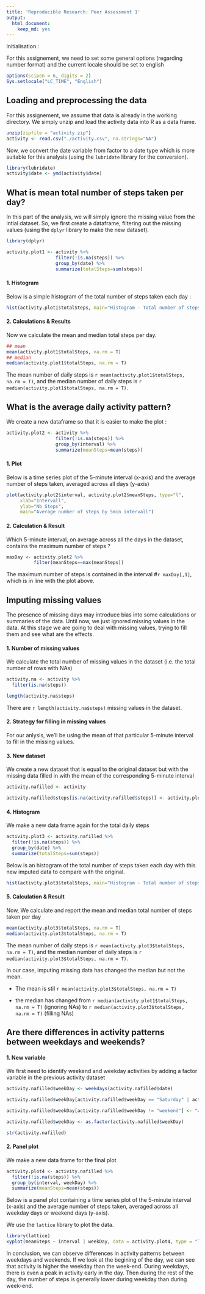 ```yaml
---
title: 'Reproducible Research: Peer Assessment 1'
output:
  html_document:
    keep_md: yes
---
```


Initialisation : 

For this assignement, we need to set some general options (regarding number format) and the current locale should be set to english


```r
options(scipen = 6, digits = 2)
Sys.setlocale("LC_TIME", "English")
```



## Loading and preprocessing the data


For this assignement, we assume that data is already in the working directory. We simply unzip and load the activity data into R as a data frame.

```r
unzip(zipfile = "activity.zip")
activity <- read.csv("./activity.csv", na.strings="NA")
```

Now, we convert the date variable from factor to a date type which is more suitable for this analysis (using the `lubridate` library for the conversion).

```r
library(lubridate)
activity$date <- ymd(activity$date)
```


## What is mean total number of steps taken per day?

In this part of the analysis, we will simply ignore the missing value from the intial dataset. So, we first create a dataframe, filtering out the missing values (using the `dplyr` library to make the new dataset).


```r
library(dplyr)

activity.plot1 <- activity %>%
                  filter(!is.na(steps)) %>%
                  group_by(date) %>%
                  summarize(totalSteps=sum(steps))
```

#### 1. Histogram

Below is a simple histogram of the total number of steps taken each day :

```r
hist(activity.plot1$totalSteps, main="Histogram - Total number of steps taken each day", xlab="steps")
```

#### 2. Calculations & Results

Now we calculate the mean and median total steps per day.

```r
## mean
mean(activity.plot1$totalSteps, na.rm = T)
## median
median(activity.plot1$totalSteps, na.rm = T)
```

The mean number of daily steps is `r mean(activity.plot1$totalSteps, na.rm = T)`, and the median number of daily steps is `r median(activity.plot1$totalSteps, na.rm = T)`.

## What is the average daily activity pattern?

We create a new dataframe so that it is easier to make the plot : 

```r
activity.plot2 <- activity %>%
                  filter(!is.na(steps)) %>%
                  group_by(interval) %>%
                  summarize(meanSteps=mean(steps))
```


#### 1. Plot

Below is a time series plot of the 5-minute interval (x-axis) and the average number of steps taken, averaged across all days (y-axis)

```r
plot(activity.plot2$interval, activity.plot2$meanSteps, type="l",
     xlab="Intervall",
     ylab="Nb Steps",
     main="Average number of steps by 5min intervall")
```

#### 2. Calculation & Result

Which 5-minute interval, on average across all the days in the dataset, contains the maximum number of steps ?

```r
maxDay <- activity.plot2 %>%
          filter(meanSteps==max(meanSteps))
```


The maximum number of steps is contained in the interval #`r maxDay[,1]`, which is in line with the plot above.



## Imputing missing values

The presence of missing days may introduce bias into some calculations or summaries of the data. Until now, we just ignored missing values in the data. At this stage we are going to deal with missing values, trying to fill them and see what are the effects.


#### 1. Number of missing values

We calculate the total number of missing values in the dataset (i.e. the total number of rows with NAs)

```r
activity.na <- activity %>%
  filter(is.na(steps))

length(activity.na$steps)
```

There are `r length(activity.na$steps)` missing values in the dataset.


#### 2. Strategy for filling in missing values 

For our anlysis, we'll be using the mean of that particular 5-minute interval to fill in the missing values. 

#### 3. New dataset

We create a new dataset that is equal to the original dataset but with the missing data filled in with the mean of the corresponding 5-minute interval

```r
activity.nafilled <- activity

activity.nafilled$steps[is.na(activity.nafilled$steps)] <- activity.plot2$meanSteps[match(activity.nafilled$interval,activity.plot2$interval)][is.na(activity.nafilled$steps)]

```

#### 4. Histogram

We make a new data frame again for the total daily steps

```r
activity.plot3 <- activity.nafilled %>%
  filter(!is.na(steps)) %>%
  group_by(date) %>%
  summarize(totalSteps=sum(steps))

```

Below is an histogram of the total number of steps taken each day with this new imputed data to compare with the original.

```r
hist(activity.plot3$totalSteps, main="Histogram - Total number of steps taken each day", xlab="steps")
```



#### 5. Calculation & Result

Now, We calculate and report the mean and median total number of steps taken per day

```r
mean(activity.plot3$totalSteps, na.rm = T)
median(activity.plot3$totalSteps, na.rm = T)
```

The mean number of daily steps is `r mean(activity.plot3$totalSteps, na.rm = T)`, and the median number of daily steps is `r median(activity.plot3$totalSteps, na.rm = T)`.

In our case, imputing missing data has changed the median but not the mean.

- The mean is stil `r mean(activity.plot3$totalSteps, na.rm = T)`

- the median has changed from `r median(activity.plot1$totalSteps, na.rm = T)` (ignoring NAs) to `r median(activity.plot3$totalSteps, na.rm = T)` (filling NAs)



## Are there differences in activity patterns between weekdays and weekends?

#### 1. New variable

We first need to identify weekend and weekday activities by adding a factor variable in the previous activity dataset 

```r
activity.nafilled$weekDay <- weekdays(activity.nafilled$date)

activity.nafilled$weekDay[activity.nafilled$weekDay == "Saturday" | activity.nafilled$weekDay == "Sunday"] <- "weekend"

activity.nafilled$weekDay[activity.nafilled$weekDay != "weekend"] <- "weekday"

activity.nafilled$weekDay <- as.factor(activity.nafilled$weekDay)

str(activity.nafilled)
```

#### 2. Panel plot

We make a new data frame for the final plot

```r
activity.plot4 <- activity.nafilled %>%
  filter(!is.na(steps)) %>%
  group_by(interval, weekDay) %>%
  summarize(meanSteps=mean(steps))


```


Below is a panel plot containing a time series plot of the 5-minute interval (x-axis) and the average number of steps taken, averaged across all weekday days or weekend days (y-axis).

We use the `lattice` library to plot the data.

```r
library(lattice)
xyplot(meanSteps ~ interval | weekDay, data = activity.plot4, type = "l", lwd = 2, layout = c(1, 2), ylab = "Number of steps")

```

In conclusion, we can observe differences in activity patterns between weekdays and weekends. If we look at the begining of the day, we can see that activity is higher the weekday than the week-end. During weekdays, there is even a peak in activity early in the day. Then during the rest of the day, the number of steps is generally lower during weekday than during week-end.




